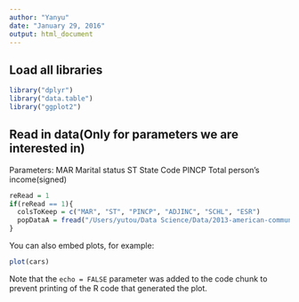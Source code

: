 ```yaml
---
author: "Yanyu"
date: "January 29, 2016"
output: html_document
---
```


## Load all libraries
```r
library("dplyr")
library("data.table")
library("ggplot2")
```

## Read in data(Only for parameters we are interested in)
Parameters:
MAR    Marital status
ST     State Code
PINCP  Total person's income(signed)

```r
reRead = 1
if(reRead == 1){
  colsToKeep = c("MAR", "ST", "PINCP", "ADJINC", "SCHL", "ESR")
  popDataA = fread("/Users/yutou/Data Science/Data/2013-american-community-survey/pums/ss13pusa.csv", select = colsToKeep)
}
```
You can also embed plots, for example:

```r
plot(cars)
```

Note that the `echo = FALSE` parameter was added to the code chunk to prevent printing of the R code that generated the plot.